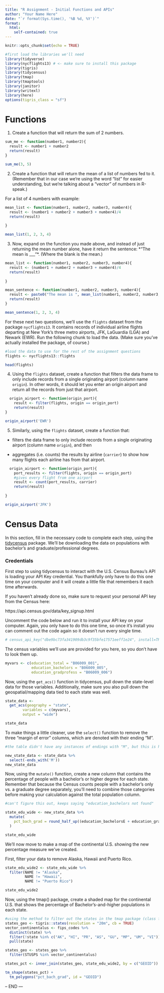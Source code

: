 ```yaml
---
title: "R Assignment - Initial Functions and APIs"
author: "Your Name Here"
date: "`r format(Sys.time(), '%B %d, %Y')`"
format:
  html:
    self-contained: true
---
```


```r
knitr::opts_chunk$set(echo = TRUE)

#first load the libraries we'll need
library(tidyverse)
library(nycflights13) # <- make sure to install this package 
library(tigris)
library(tidycensus)
library(tmap)
library(tmaptools)
library(janitor)
library(writexl)
library(here)
options(tigris_class = "sf")

```

# Functions

1) Create a function that will return the sum of 2 numbers.

```r

sum_me <- function(number1, number2){
  result <- number1 + number2
  return(result)
}

sum_me(3, 5)

```

2) Create a function that will return the mean of a list of numbers fed to it. (Remember that in our case we're using the word "list" for easier understanding, but we're talking about a "vector" of numbers in R-speak.)


For a list of 4 numbers with example: 
```r

mean_list <- function(number1, number2, number3, number4){
  result <- (number1 + number2 + number3 + number4)/4
  return(result)
  
}

mean_list(1, 2, 3, 4)


```


3) Now, expand on the function you made above, and instead of just returning the mean number alone, have it return the sentence:
*"The mean is ___"*. (Where the blank is the mean.)

```r
mean_list <- function(number1, number2, number3, number4){
  result <- (number1 + number2 + number3 + number4)/4
  return(result)
  
}

mean_sentence <- function(number1, number2, number3, number4){
  result <- paste0("The mean is ", mean_list(number1, number2, number3, number4))
  return(result)
}

mean_sentence(1, 2, 3, 4)

```

For these next two questions, we'll use the `flights` dataset from the package `nycflights13`. It contains records of individual airline flights departing at New York's three metro airports, JFK, LaGuardia (LGA) and Newark (EWR). Run the following chunk to load the data. (Make sure you've actually installed the package, of course.)

```r
#load the data to use for the rest of the assignment questions
flights <- nycflights13::flights

head(flights)
```

4) Using the `flights` dataset, create a function that filters the data frame to only include records from a single originating airport (column name `origin`). In other words, it should let you enter an origin airport and return all the records from just that airport.

```r


  origin_airport <- function(origin_port){
    result <- filter(flights, origin == origin_port) 
    return(result)
}

origin_airport('EWR')

```

5) Similarly, using the `flights` dataset, create a function that:

-   filters the data frame to only include records from a single originating airport (column name `origin`), and then

-   aggregates (i.e. counts) the results by airline (`carrier`) to show how many flights each airline has from that airport.


```r

  origin_airport <- function(origin_port){
    port_results <- filter(flights, origin == origin_port)
    #gives every flight from one airport
    result <- count(port_results, carrier)
    return(result)
    
}

origin_airport('JFK')


```

# Census Data

In this section, fill in the necessary code to complete each step, using the [tidycensus](https://walker-data.com/tidycensus/index.html) package. We'll be downloading the data on populations with bachelor's and graduate/professional degrees.

### Credentials

First step to using tidycensus to interact with the U.S. Census Bureau's API is loading your API Key credential. You thankfully only have to do this one time on your computer and it will create a little file that remembers it each time afterwards.

If you haven't already done so, make sure to request your personal API key from the Census here:

https://api.census.gov/data/key_signup.html

Uncomment the code below and run it to install your API key on your computer. Again, you only have to do this one time, so once it's install you can comment out the code again so it doesn't run every single time.

```r

# census_api_key("dbe9bc73fa341909db3c9f35bfe17571eeff1e24", install=TRUE)

```

The census variables we'll use are provided for you here, so you don't have to look them up.

```r
myvars <- c(education_total = "B06009_001",
            education_bachelors = "B06009_005",
            education_gradprofess = "B06009_006")
```

Now, using the `get_acs()` function in tidycensus, pull down the state-level data for those variables. Additionally, make sure you also pull down the geospatial/mapping data tied to each state was well.

```r


state_data <-
  get_acs(geography = "state", 
        variables = c(myvars), 
        output = "wide")

state_data
```

To make things a little cleaner, use the `select()` function to remove the three "margin of error" columns, which are denoted with their ending "M".

```r

#the table didn't have any instances of endings with "M", but this is how you would get rid of it if so 

new_state_data <- state_data %>% 
  select(-ends_with('M'))
new_state_data

```

Now, using the `mutate()` function, create a new column that contains the percentage of people with a bachelor's or higher degree for each state. Remember that because the Census counts people with a bachelor's only vs. a graduate degree separately, you'll need to combine those categories before making your calculation against the total population column.

```r

#can't figure this out, keeps saying "education_bachelors not found"

state_edu_wide <- new_state_data %>%
  mutate(
    pct_bach_grad = round_half_up((education_bachelorsE + education_gradprofessE) / education_totalE * 100)
  )

state_edu_wide

```

We'll now move to make a map of the continental U.S. showing the new percentage measure we've created.

First, filter your data to remove Alaska, Hawaii and Puerto Rico.

```r

state_edu_wide2 <- state_edu_wide %>% 
  filter(NAME != "Alaska", 
         NAME != "Hawaii", 
         NAME != "Puerto Rico")

state_edu_wide2

```

Now, using the tmap() package, create a shaded map for the continental U.S. that shows the percentage of Bachelor's-and-higher populations in each state.

```r

#using the method to filter out the states in the tmap package (class file) so hopefully this is right 
states_geo <- tigris::states(resolution = "20m", cb = TRUE) 
vector_continentalus <- fips_codes %>% 
  distinct(state) %>% 
  filter(!state %in% c("AK", "HI", "PR", "AS", "GU", "MP", "UM", "VI")) %>% 
  pull(state)

states_geo <- states_geo %>% 
  filter(STUSPS %in% vector_continentalus)

states_pct <- inner_join(states_geo, state_edu_wide2, by = c("GEOID"))

tm_shape(states_pct) +
  tm_polygons("pct_bach_grad", id = "GEOID")


```

-- END ---
